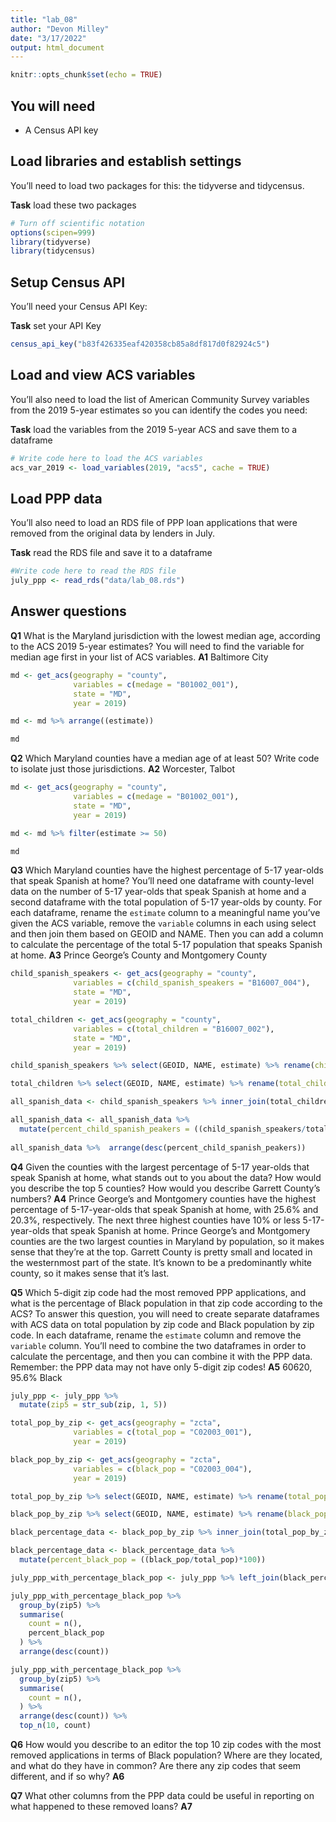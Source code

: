 ```yaml
---
title: "lab_08"
author: "Devon Milley"
date: "3/17/2022"
output: html_document
---
```


```r
knitr::opts_chunk$set(echo = TRUE)
```

## You will need

* A Census API key

## Load libraries and establish settings

You'll need to load two packages for this: the tidyverse and tidycensus.

**Task** load these two packages

```r
# Turn off scientific notation
options(scipen=999)
library(tidyverse)
library(tidycensus)
```

## Setup Census API

You'll need your Census API Key:

**Task** set your API Key

```r
census_api_key("b83f426335eaf420358cb85a8df817d0f82924c5")
```

## Load and view ACS variables

You'll also need to load the list of American Community Survey variables from the 2019 5-year estimates so you can identify the codes you need:

**Task** load the variables from the 2019 5-year ACS and save them to a dataframe

```r
# Write code here to load the ACS variables
acs_var_2019 <- load_variables(2019, "acs5", cache = TRUE)
```

## Load PPP data

You'll also need to load an RDS file of PPP loan applications that were removed from the original data by lenders in July.

**Task** read the RDS file and save it to a dataframe

```r
#Write code here to read the RDS file
july_ppp <- read_rds("data/lab_08.rds")
```

## Answer questions

**Q1** What is the Maryland jurisdiction with the lowest median age, according to the ACS 2019 5-year estimates? You will need to find the variable for median age first in your list of ACS variables.
**A1** Baltimore City

```r
md <- get_acs(geography = "county",
              variables = c(medage = "B01002_001"),
              state = "MD",
              year = 2019)

md <- md %>% arrange((estimate))

md
```

**Q2** Which Maryland counties have a median age of at least 50? Write code to isolate just those jurisdictions.
**A2** Worcester, Talbot

```r
md <- get_acs(geography = "county",
              variables = c(medage = "B01002_001"),
              state = "MD",
              year = 2019)

md <- md %>% filter(estimate >= 50)

md
```

**Q3** Which Maryland counties have the highest percentage of 5-17 year-olds that speak Spanish at home? You'll need one dataframe with county-level data on the number of 5-17 year-olds that speak Spanish at home and a second dataframe with the total population of 5-17 year-olds by county. For each dataframe, rename the `estimate` column to a meaningful name you've given the ACS variable, remove the `variable` columns in each using select and then join them based on GEOID and NAME. Then you can add a column to calculate the percentage of the total 5-17 population that speaks Spanish at home.
**A3** Prince George's County and Montgomery County 

```r
child_spanish_speakers <- get_acs(geography = "county",
              variables = c(child_spanish_speakers = "B16007_004"),
              state = "MD",
              year = 2019)

total_children <- get_acs(geography = "county",
              variables = c(total_children = "B16007_002"),
              state = "MD",
              year = 2019)

child_spanish_speakers %>% select(GEOID, NAME, estimate) %>% rename(child_spanish_speakers=estimate) -> child_spanish_speakers

total_children %>% select(GEOID, NAME, estimate) %>% rename(total_children=estimate) -> total_children

all_spanish_data <- child_spanish_speakers %>% inner_join(total_children)

all_spanish_data <- all_spanish_data %>% 
  mutate(percent_child_spanish_peakers = ((child_spanish_speakers/total_children)*100))
         
all_spanish_data %>%  arrange(desc(percent_child_spanish_peakers))
```

**Q4** Given the counties with the largest percentage of 5-17 year-olds that speak Spanish at home, what stands out to you about the data? How would you describe the top 5 counties? How would you describe Garrett County's numbers?
**A4** Prince George's and Montgomery counties have the highest percentage of 5-17-year-olds that speak Spanish at home, with 25.6% and 20.3%, respectively. The next three highest counties have 10% or less 5-17-year-olds that speak Spanish at home. Prince George's and Montgomery counties are the two largest counties in Maryland by population, so it makes sense that they're at the top. Garrett County is pretty small and located in the westernmost part of the state. It's known to be a predominantly white county, so it makes sense that it's last.

**Q5** Which 5-digit zip code had the most removed PPP applications, and what is the percentage of Black population in that zip code according to the ACS? To answer this question, you will need to create separate dataframes with ACS data on total population by zip code and Black population by zip code. In each dataframe, rename the `estimate` column and remove the `variable` column. You'll need to combine the two dataframes in order to calculate the percentage, and then you can combine it with the PPP data. Remember: the PPP data may not have only 5-digit zip codes!
**A5** 60620, 95.6% Black

```r
july_ppp <- july_ppp %>% 
  mutate(zip5 = str_sub(zip, 1, 5))

total_pop_by_zip <- get_acs(geography = "zcta",
              variables = c(total_pop = "C02003_001"),
              year = 2019)

black_pop_by_zip <- get_acs(geography = "zcta",
              variables = c(black_pop = "C02003_004"),
              year = 2019)

total_pop_by_zip %>% select(GEOID, NAME, estimate) %>% rename(total_pop=estimate) -> total_pop_by_zip

black_pop_by_zip %>% select(GEOID, NAME, estimate) %>% rename(black_pop=estimate) -> black_pop_by_zip

black_percentage_data <- black_pop_by_zip %>% inner_join(total_pop_by_zip)

black_percentage_data <- black_percentage_data %>% 
  mutate(percent_black_pop = ((black_pop/total_pop)*100))

july_ppp_with_percentage_black_pop <- july_ppp %>% left_join(black_percentage_data, by=c("zip5"="GEOID")) 

july_ppp_with_percentage_black_pop %>%
  group_by(zip5) %>%
  summarise(
    count = n(),
    percent_black_pop
  ) %>% 
  arrange(desc(count))

july_ppp_with_percentage_black_pop %>%
  group_by(zip5) %>%
  summarise(
    count = n(),
  ) %>% 
  arrange(desc(count)) %>% 
  top_n(10, count)

```

**Q6** How would you describe to an editor the top 10 zip codes with the most removed applications in terms of Black population? Where are they located, and what do they have in common? Are there any zip codes that seem different, and if so why?
**A6** 

**Q7** What other columns from the PPP data could be useful in reporting on what happened to these removed loans?
**A7**
